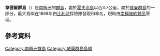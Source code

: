 {{coord|65|7|S|64|15|W|display=title}}

'''韋德爾群島'''（{{lang-en|Vedel Islands}}）是[[南極洲|南極洲]]的[[群島|群島]]，處於[[霍夫高島|霍夫高島]]以西3.7公里，屬於[[威廉群島|威廉群島]]的一部分，最大島嶼在1898年由[[比利時|比利時]]探險隊發現和命名，現時由[[南極條約體系|南極條約體系]]管理。

==參考資料==
{{usgs-gazetteer}}

{{DEFAULTSORT:Vedel Islands}}
[[Category:南極洲群島|Category:南極洲群島]]
[[Category:威廉群島島嶼|Category:威廉群島島嶼]]


{{WilhelmArchipelago-geo-stub}}